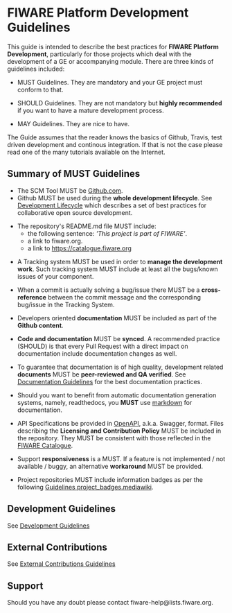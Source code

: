 = FIWARE Platform Development Guidelines = 

This guide is intended to describe the best practices for <b>FIWARE Platform Development</b>, particularly for those projects which deal
with the development of a GE or accompanying module.
There are three kinds of guidelines included:

* MUST Guidelines. They are mandatory and your GE project must conform to that.

* SHOULD Guidelines. They are not mandatory but <b>highly recommended</b> if you want to have a mature development process. 

* MAY Guidelines. They are nice to have.

The Guide assumes that the reader knows the basics of Github, Travis, test driven development and continous integration.
If that is not the case please read one of the many tutorials available on the Internet.

== Summary of MUST Guidelines ==

* The SCM Tool MUST be [https://github.com Github.com]. 
* Github MUST be used during the <b>whole development lifecycle</b>. See [[development.mediawiki#Development_Lifecycle|Development Lifecycle]] which describes a set of best practices for collaborative open source development.

* The repository's README.md file MUST include: 
** the following sentence: <i>'This project is part of FIWARE'</i>. 
** a link to fiware.org. 
** a link to  https://catalogue.fiware.org

* A Tracking system MUST be used in order to <b>manage the development work</b>. Such tracking system MUST include at least all the bugs/known issues of your component. 

* When a commit is actually solving a bug/issue there MUST be a <b>cross-reference</b> between the commit message and the corresponding bug/issue in the Tracking System.

* Developers oriented <b>documentation</b> MUST be included as part of the <b>Github content</b>. 

* <b>Code and documentation</b> MUST be <b>synced</b>. A recommended practice (SHOULD) is that every Pull Request with a direct impact on documentation include documentation changes as well. 

* To guarantee that documentation is of high quality, development related <b>documents</b> MUST be <b>peer-reviewed and QA verified</b>. See [[development.mediawiki#Documentation|Documentation Guidelines]] for the best documentation practices. 

* Should you want to benefit from automatic documentation generation systems, namely, readthedocs, you <b>MUST</b> use [https://github.com/adam-p/markdown-here/wiki/Markdown-Cheatsheet markdown] for documentation.

* API Specifications <SHOULD> be provided in [https://github.com/OAI/OpenAPI-Specification OpenAPI], a.k.a. Swagger, format. Files describing the <b>Licensing and Contribution Policy</b> MUST be included in the repository. They MUST be consistent with those reflected in the [https://catalogue-server.fiware.org/ FIWARE Catalogue].

* Support <b>responsiveness</b> is a MUST. If a feature is not implemented / not available / buggy, an alternative <b>workaround</b> MUST be provided.

* Project repositories MUST include information badges as per the following [[Guidelines project_badges.mediawiki]].

== Development Guidelines ==

See [[development.mediawiki|Development Guidelines]]

== External Contributions ==

See [[external_contributions.mediawiki|External Contributions Guidelines]]

== Support ==

Should you have any doubt please contact fiware-help@lists.fiware.org.

